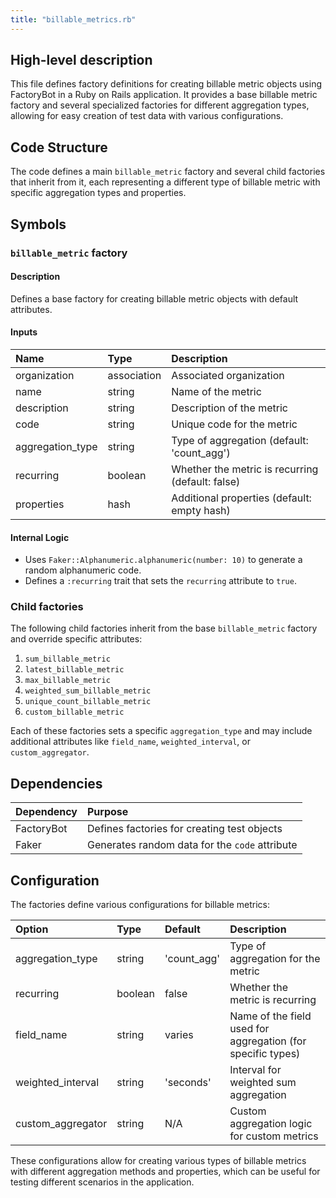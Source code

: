 ```yaml
---
title: "billable_metrics.rb"
---
```


## High-level description
This file defines factory definitions for creating billable metric objects using FactoryBot in a Ruby on Rails application. It provides a base billable metric factory and several specialized factories for different aggregation types, allowing for easy creation of test data with various configurations.

## Code Structure
The code defines a main `billable_metric` factory and several child factories that inherit from it, each representing a different type of billable metric with specific aggregation types and properties.

## Symbols

### `billable_metric` factory
#### Description
Defines a base factory for creating billable metric objects with default attributes.

#### Inputs
| Name | Type | Description |
|:-----|:-----|:------------|
| organization | association | Associated organization |
| name | string | Name of the metric |
| description | string | Description of the metric |
| code | string | Unique code for the metric |
| aggregation_type | string | Type of aggregation (default: 'count_agg') |
| recurring | boolean | Whether the metric is recurring (default: false) |
| properties | hash | Additional properties (default: empty hash) |

#### Internal Logic
- Uses `Faker::Alphanumeric.alphanumeric(number: 10)` to generate a random alphanumeric code.
- Defines a `:recurring` trait that sets the `recurring` attribute to `true`.

### Child factories
The following child factories inherit from the base `billable_metric` factory and override specific attributes:

1. `sum_billable_metric`
2. `latest_billable_metric`
3. `max_billable_metric`
4. `weighted_sum_billable_metric`
5. `unique_count_billable_metric`
6. `custom_billable_metric`

Each of these factories sets a specific `aggregation_type` and may include additional attributes like `field_name`, `weighted_interval`, or `custom_aggregator`.

## Dependencies
| Dependency | Purpose |
|:-----------|:--------|
| FactoryBot | Defines factories for creating test objects |
| Faker | Generates random data for the `code` attribute |

## Configuration
The factories define various configurations for billable metrics:

| Option | Type | Default | Description |
|:-------|:-----|:--------|:------------|
| aggregation_type | string | 'count_agg' | Type of aggregation for the metric |
| recurring | boolean | false | Whether the metric is recurring |
| field_name | string | varies | Name of the field used for aggregation (for specific types) |
| weighted_interval | string | 'seconds' | Interval for weighted sum aggregation |
| custom_aggregator | string | N/A | Custom aggregation logic for custom metrics |

These configurations allow for creating various types of billable metrics with different aggregation methods and properties, which can be useful for testing different scenarios in the application.
